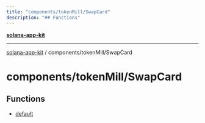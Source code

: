 ```yaml
---
title: "components/tokenMill/SwapCard"
description: "## Functions"
---
```


[**solana-app-kit**](../../../README.mdx)

***

[solana-app-kit](../../../README.mdx) / components/tokenMill/SwapCard

# components/tokenMill/SwapCard

## Functions

- [default](functions/default.mdx)
